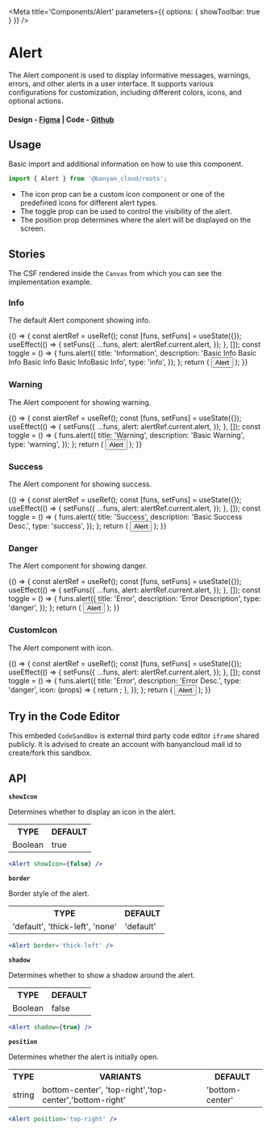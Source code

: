 
<Meta title='Components/Alert' parameters={{ options: { showToolbar: true } }} />

# Alert

The Alert component is used to display informative messages, warnings, errors, and other alerts in a user interface. It supports various configurations for customization, including different colors, icons, and optional actions.

#### Design - [Figma](https://www.figma.com/file/e9opoAtQHBo4vFd6u0Co98/Component-Library?node-id=37%3A7&mode=dev) | Code - [Github](https://github.com/banyandata-cloud/roots/tree/main/components/alert)

## Usage

Basic import and additional information on how to use this component.

```js
import { Alert } from '@banyan_cloud/roots';
```

-   The icon prop can be a custom icon component or one of the predefined icons for different alert types.
-   The toggle prop can be used to control the visibility of the alert.
-   The position prop determines where the alert will be displayed on the screen.

## Stories

The CSF rendered inside the `Canvas` from which you can see the implementation example.

### Info

The default Alert component showing info.

<Canvas>
	<Story name='Info'>
		{() => {
			const alertRef = useRef();
			const [funs, setFuns] = useState({});
			useEffect(() => {
				setFuns({
					...funs,
					alert: alertRef.current.alert,
				});
			}, []);
			const toggle = () => {
				funs.alert({
					title: 'Information',
					description: 'Basic Info Basic Info Basic Info Basic InfoBasic Info',
					type: 'info',
				});
			};
			return (
				<ThemedContainer theme='light'>
					<button
						type='button'
						onClick={toggle}
						style={{
							padding: 10,
						}}>
						Alert
					</button>
					<Alert ref={alertRef} />
				</ThemedContainer>
			);
		}}
	</Story>
</Canvas>

### Warning

The Alert component for showing warning.

<Canvas>
	<Story name='Warning'>
		{() => {
			const alertRef = useRef();
			const [funs, setFuns] = useState({});
			useEffect(() => {
				setFuns({
					...funs,
					alert: alertRef.current.alert,
				});
			}, []);
			const toggle = () => {
				funs.alert({
					title: 'Warning',
					description: 'Basic Warning',
					type: 'warning',
				});
			};
			return (
				<ThemedContainer theme='light'>
					<button
						type='button'
						onClick={toggle}
						style={{
							padding: 10,
						}}>
						Alert
					</button>
					<Alert ref={alertRef} />
				</ThemedContainer>
			);
		}}
	</Story>
</Canvas>

### Success

The Alert component for showing success.

<Canvas>
	<Story name='Success'>
		{() => {
			const alertRef = useRef();
			const [funs, setFuns] = useState({});
			useEffect(() => {
				setFuns({
					...funs,
					alert: alertRef.current.alert,
				});
			}, []);
			const toggle = () => {
				funs.alert({
					title: 'Success',
					description: 'Basic Success Desc.',
					type: 'success',
				});
			};
			return (
				<ThemedContainer theme='light'>
					<button
						type='button'
						onClick={toggle}
						style={{
							padding: 10,
						}}>
						Alert
					</button>
					<Alert ref={alertRef} />
				</ThemedContainer>
			);
		}}
	</Story>
</Canvas>

### Danger

The Alert component for showing danger.

<Canvas>
	<Story name='Danger'>
		{() => {
			const alertRef = useRef();
			const [funs, setFuns] = useState({});
			useEffect(() => {
				setFuns({
					...funs,
					alert: alertRef.current.alert,
				});
			}, []);
			const toggle = () => {
				funs.alert({
					title: 'Error',
					description: 'Error Description',
					type: 'danger',
				});
			};
			return (
				<ThemedContainer theme='light'>
					<button
						type='button'
						onClick={toggle}
						style={{
							padding: 10,
						}}>
						Alert
					</button>
					<Alert ref={alertRef} />
				</ThemedContainer>
			);
		}}
	</Story>
</Canvas>

### CustomIcon

The Alert component with icon.

<Canvas>
	<Story name='CustomIcon'>
		{() => {
			const alertRef = useRef();
			const [funs, setFuns] = useState({});
			useEffect(() => {
				setFuns({
					...funs,
					alert: alertRef.current.alert,
				});
			}, []);
			const toggle = () => {
				funs.alert({
					title: 'Error',
					description: 'Error Desc.',
					type: 'danger',
					icon: (props) => {
						return <AlertIcon.Info {...props} />;
					},
				});
			};
			return (
				<ThemedContainer theme='light'>
					<button
						type='button'
						onClick={toggle}
						style={{
							padding: 10,
						}}>
						Alert
					</button>
					<Alert ref={alertRef} />
				</ThemedContainer>
			);
		}}
	</Story>
</Canvas>

## Try in the Code Editor

This embeded `CodeSandBox` is external third party code editor `iframe` shared publicly. It is advised to create an account with banyancloud mail id to create/fork this sandbox.

## API

**`showIcon`**

Determines whether to display an icon in the alert.

<table style={{ width: '100%' }}>
	<tr>
		<th style={{ textAlign: 'left', width: '50%' }}>TYPE</th>
		<th style={{ textAlign: 'left', width: '50%' }}>DEFAULT</th>
	</tr>
	<tr>
		<td>Boolean</td>
		<td>true</td>
	</tr>
</table>

```jsx
<Alert showIcon={false} />
```

**`border`**

Border style of the alert.

<table style={{ width: '100%' }}>
	<tr>
		<th style={{ textAlign: 'left', width: '50%' }}>TYPE</th>
		<th style={{ textAlign: 'left', width: '50%' }}>DEFAULT</th>
	</tr>
	<tr>
		<td>'default', 'thick-left', 'none'</td>
		<td>'default'</td>
	</tr>
</table>

```jsx
<Alert border='thick-left' />
```

**`shadow`**

Determines whether to show a shadow around the alert.

<table style={{ width: '100%' }}>
	<tr>
		<th style={{ textAlign: 'left', width: '50%' }}>TYPE</th>
		<th style={{ textAlign: 'left', width: '50%' }}>DEFAULT</th>
	</tr>
	<tr>
		<td>Boolean</td>
		<td>false</td>
	</tr>
</table>

```jsx
<Alert shadow={true} />
```

**`position`**

Determines whether the alert is initially open.

<table style={{ width: '100%' }}>
	<tr>
		<th style={{ textAlign: 'left', width: '25%' }}>TYPE</th>
		<th style={{ textAlign: 'left', width: '50%' }}>VARIANTS</th>
		<th style={{ textAlign: 'left', width: '25%' }}>DEFAULT</th>
	</tr>
	<tr>
		<td>string</td>
		<td>bottom-center', 'top-right','top-center','bottom-right'</td>
		<td>'bottom-center'</td>
	</tr>
</table>

```jsx
<Alert position='top-right' />
```
